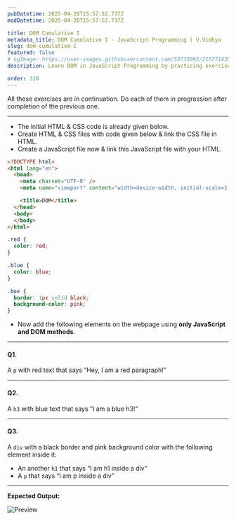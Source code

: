 ```yaml
---
pubDatetime: 2025-04-28T15:57:52.737Z
modDatetime: 2025-04-28T15:57:52.737Z

title: DOM Cumulative I
metadata_title: DOM Cumulative I - JavaScript Programming | V.Vidhya
slug: dom-cumulative-I
featured: false
# ogImage: https://user-images.githubusercontent.com/53733092/215771435-25408246-2309-4f8b-a781-1f3d93bdf0ec.png
description: Learn DOM in JavaScript Programming by practicing exercises based on real-world scenarios with V.Vidhya.

order: 310
---
```



<Admonition variant="note" title="note">
    All these exercises are in continuation. Do each of them in progression after completion of the previous one.
</Admonition>

---

- The initial HTML & CSS code is already given below.
- Create HTML & CSS files with code given below & link the CSS file in HTML.
- Create a JavaScript file now & link this JavaScript file with your HTML.

```html
<!DOCTYPE html>
<html lang="en">
  <head>
    <meta charset="UTF-8" />
    <meta name="viewport" content="width=device-width, initial-scale=1.0" />

    <title>DOM</title>
  </head>
  <body>
  </body>
</html>
```

```css
.red {
  color: red;
}

.blue {
  color: blue;
}

.box {
  border: 1px solid black;
  background-color: pink;
}
```

- Now add the following elements on the webpage using **only JavaScript and DOM methods**.

---

#### Q1.

A `p` with red text that says “Hey, I am a red paragraph!”

---

#### Q2.

A `h3` with blue text that says “I am a blue h3!”

---

#### Q3.

A `div` with a black border and pink background color with the following element inside it:
  - An another `h1` that says “I am h1 inside a div”
  - A `p` that says “I am p inside a div”

---

**Expected Output:**

![Preview](@/assets/images/courses/programming/webdev/js/exercises/dom-cumulative-I/1.png)